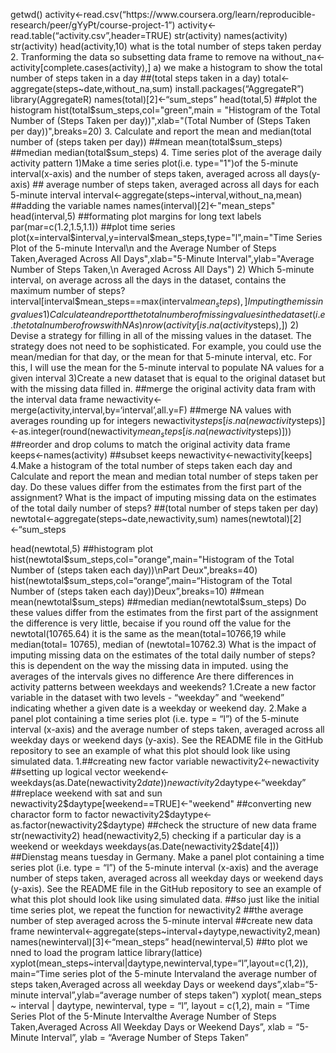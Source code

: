 getwd()
activity<-read.csv("https://www.coursera.org/learn/reproducible-research/peer/gYyPt/course-project-1")
activity<-read.table("activity.csv",header=TRUE)
str(activity)
names(activity)
str(activity)
head(activity,10)
what is the total number of steps taken perday
2. Tranforming the data
so subsetting data frame to remove na
without_na<-activity[complete.cases(activity),]
a) we make a histogram to show the total number of steps taken in a day
##(total steps taken in a day)
total<-aggregate(steps~date,without_na,sum)
install.packages("AggregateR")
library(AggregateR)
names(total)[2]<-"sum_steps"
head(total,5)
##plot the histogram
hist(total$sum_steps,col="green",main = "Histogram of the Total Number of (Steps Taken per day))",xlab="(Total Number of (Steps Taken per day))",breaks=20)
3. Calculate and report the mean and median(total number of (steps taken per day))
##mean
mean(total$sum_steps)
##median
median(total$sum_steps)
4. Time series plot of the average daily activity pattern
1)Make a time series plot(i.e. type="1")of the 5-minute interval(x-axis) and the number of
steps taken, averaged across all days(y-axis)
## average number of steps taken, averaged across all days for each
5-minute interval
interval<-aggregate(steps~interval,without_na,mean)
##adding the variable names
names(interval)[2]<-"mean_steps"
head(interval,5)
##formating plot margins for long text labels
par(mar=c(1.2,1.5,1.1))
##plot time series
plot(x=interval$interval,y=interval$mean_steps,type="l",main="Time Series Plot of the 5-minute Interval\n and the Average Number of Steps Taken,Averaged Across All Days",xlab="5-Minute Interval",ylab="Average Number of Steps Taken,\n Averaged Across All Days")
2) Which 5-minute interval, on average across all the days in the dataset, contains the maximum number of steps?
interval[interval$mean_steps==max(interval$mean_steps),]
Imputing the missing values
1)Calculate and report the total number of missing values in the dataset (i.e. the total number of rows with NAs)
nrow(activity[is.na(activity$steps),])
2) Devise a strategy for filling in all of the missing values in the dataset. The strategy does not need to be sophisticated. For example, you could use the mean/median for that day, or the mean for that 5-minute interval, etc.
For this, I will use the mean for the 5-minute interval to populate NA values for a given interval
3)Create a new dataset that is equal to the original dataset but with the missing data filled in.
##merge the original activity data fram with the interval data frame
newactivity<-merge(activity,interval,by='interval',all.y=F)
##merge NA values with averages rounding up for integers
newactivity$steps[is.na(newactivity$steps)]<-as.integer(round(newactivity$mean_steps[is.na(newactivity$steps)]))
##reorder and drop colums to match the original activity data frame
keeps<-names(activity)
##subset keeps
newactivity<-newactivity[keeps]
4.Make a histogram of the total number of steps taken each day and Calculate and report the mean and median total number of steps taken per day. Do these values differ from the estimates from the first part of the assignment? What is the impact of imputing missing data on the estimates of the total daily number of steps?
##(total number of steps taken per day)
newtotal<-aggregate(steps~date,newactivity,sum)
names(newtotal)[2]<-"sum_steps

head(newtotal,5)
##histogram plot
hist(newtotal$sum_steps,col="orange",main="Histogram of the Total Number of (steps taken each day))\nPart Deux",breaks=40)
hist(newtotal$sum_steps,col="orange",main="Histogram of the Total Number of (steps taken each day))\nPart Deux",breaks=10)
##mean
mean(newtotal$sum_steps)
##median
median(newtotal$sum_steps)
Do these values differ from the estimates from the first part of the assignment
the difference is very little, becaise if you round off the value for
the newtotal(10765.64) it is the same as the mean(total=10766,19
while median(total= 10765), median of (newtotal=10762.3)
What is the impact of imputing missing data on the estimates of the total daily number of steps?
this is dependent on the way the missing data in imputed. using the averages of the intervals gives no difference
Are there differences in activity patterns between weekdays and weekends?
1.Create a new factor variable in the dataset with two levels - "weekday" and "weekend" indicating whether a given date is a weekday or weekend day.
2.Make a panel plot containing a time series plot (i.e. type = "l") of the 5-minute interval (x-axis) and the average number of steps taken, averaged across all weekday days or weekend days (y-axis). See the README file in the GitHub repository to see an example of what this plot should look like using simulated data.
1.##creating new factor variable
newactivity2<-newactivity
##setting up logical vector
weekend<-weekdays(as.Date(newactivity2$date))%in%c("Saturday","sunday")
newactivity2$daytype<-"weekday"
##replace weekend with sat and sun
newactivity2$daytype[weekend==TRUE]<-"weekend"
##converting new charactor form to factor
newactivity2$daytype<-as.factor(newactivity2$daytype)
##check the structure of new data frame
str(newactivity2)
head(newactivity2,5)
checking if a particular day is a weekend or weekdays
weekdays(as.Date(newactivity2$date[4]))
##Dienstag means tuesday in Germany.
Make a panel plot containing a time series plot (i.e. type = "l") of the 5-minute interval (x-axis) and the average number of steps taken, averaged across all weekday days or weekend days (y-axis). See the README file in the GitHub repository to see an example of what this plot should look like using simulated data.
##so just like the initial time series plot, we repeat the function for newactivity2
##the average number of step averaged across the 5-minute interval
##create new data frame
newinterval<-aggregate(steps~interval+daytype,newactivity2,mean)
names(newinterval)[3]<-"mean_steps"
head(newinterval,5)
##to plot we nned to load the program lattice
library(lattice)
xyplot(mean_steps~interval|daytype,newinterval,type="l",layout=c(1,2)),
main="Time series plot of the 5-minute Interval\n and the average number of steps taken,\n Averaged across all weekday Days or weekend days",xlab="5-minute interval",ylab="average number of steps taken")
xyplot(
  mean_steps ~ interval | daytype,
  newinterval,
  type = "l",
  layout = c(1,2),
  main = "Time Series Plot of the 5-Minute Interval\nand the Average Number of Steps Taken,\n Averaged Across All Weekday Days or Weekend Days",
  xlab = "5-Minute Interval",
  ylab = "Average Number of Steps Taken"